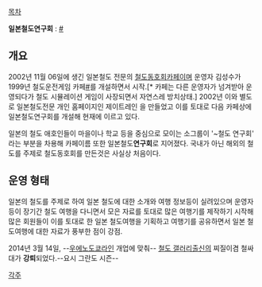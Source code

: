 [[목차]]

'''일본철도연구회''' : [http://cafe.daum.net/jtrain #]

== 개요 ==
2002년 11월 06일에 생긴 일본철도 전문의 [[철도동호회]]카페이며 운영자 김성수가 1999년 철도운전게임 카페[http://cafe.daum.net/densyago #]를 개설하면서 시작.[* 카페는 다른 운영자가 넘겨받아 운영되다가 철도 시뮬레이션 게임이 사장되면서 자연스레 방치상태.] 2002년 이와 별도로 일본철도전문 개인 홈페이지인 제이트레인 을 만들었고 이를 토대로 다음 카페상에 일본철도연구회를 개설해 현재에 이르고 있다.

일본의 철도 애호인들이 마을이나 학교 등을 중심으로 모이는 소그룹이 '~철도 연구회' 라는 부분을 차용해 카페이름 또한 일본철도'''연구회'''로 지어졌다. 국내가 아닌 해외의 철도를 주제로 철도동호회를 만든것은 사실상 처음이다. 

== 운영 형태 ==
일본의 철도를 주제로 하여 일본 철도에 대한 소개와 여행 정보등이 실려있으며 운영자 등이 장기간 철도 여행을 다니면서 모은 자료를 토대로 많은 여행기를 제작하기 시작해 많은 회원들이 이를 토대로 한 일본 철도여행을 기획하고 여행기를 공유하면서 일본 철도여행에 대한 자료가 풍부한 점이 강점. 

2014년 3월 14일, --[[우에노도쿄라인]] 개업에 맞춰-- [[철도 갤러리]]출신의 찌질이겸 철싸대가 '''강퇴'''되었다.--요시 그란도 시즌--

[[각주]]
